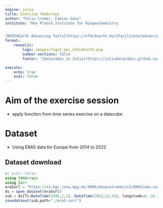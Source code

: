 ```yaml
---
engine: julia
title: Exercise YAXArrays
author: "Felix Cremer, Fabian Gans"
institute: "Max Planck Institute for Biogeochemistry 


[NFDI4Earth Advancing Tools](https://nfdi4earth.de/2facilitate/advancing-tools)"
format: 
    revealjs:
        logo: images/logo2_mpi_nfdi4earth.png
        number-sections: false
        footer: "[Datacubes in Julia](https://juliadatacubes.github.io/datacubes_in_julia_workshop/)"

execute:
    echo: true
    eval: false
---
```


# Aim of the exercise session

- apply function from time series exercise on a datacube

# Dataset

- Using ERA5 data for Europe from 2014 to 2022

## Dataset download

```julia
#| eval: false
using YAXArrays
using Zarr
era5url = "https://s3.bgc-jena.mpg.de:9000/deepextremes/v3/ERA5Cube.zarr"
ds = open_dataset(era5url)
sub = ds[Ti=DateTime(1998,1,1)..DateTime(2022,12,31), longitude=0..14.76,latitude=30.1..60]
savedataset(sub,path="./era5.zarr")
```
